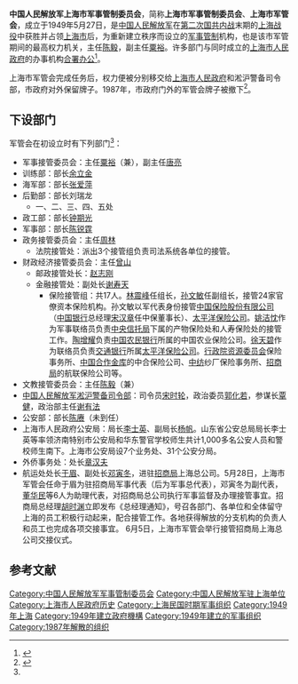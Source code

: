{{Infobox Military Unit
|unit_name = 中国人民解放军上海市军事管制委员会
|image = [[File:People's_Liberation_Army_Flag_of_the_People's_Republic_of_China.svg|120px]]
|caption = [[中国人民解放军军旗|中国人民解放军军旗]]
|dates = 1949年至1950年代（名义上延续至1987年）
|country = {{PRC}}
|command_structure = [[中央军委|中央军委]]
|branch = 
|type = 军事管制委员会
|role =
|allegiance = {{CPC}}
|size =
|commander1_label = 主任
|commander1 = [[陈毅|陈毅]] <small>[[中华人民共和国元帅|元帅]]</small>（首任）
|garrison = [[上海市|上海市]][[黄浦区|黄浦区]][[中山东一路|中山东一路]]12号（挂牌地址）
|commander2 = [[粟裕|粟裕]] <small>[[中国人民解放军大将|大将]]</small>
|commander2_label = 副主任
|nickname = 
|motto = 为人民服务
|colors = 
|march = 
|mascot =
|battles =
|notable_commanders =
|anniversaries =
}}

'''中国人民解放军上海市军事管制委员会'''，简称'''上海市军事管制委员会'''、'''上海市军管会'''，成立于1949年5月27日，是[[中国人民解放军|中国人民解放军]]在[[第二次国共内战|第二次国共内战]]末期的[[上海战役|上海战役]]中获胜并占领[[上海市|上海市]]后，为重新建立秩序而设立的[[军事管制|军事管制]]机构，也是该市军管期间的最高权力机关，主任[[陈毅|陈毅]]，副主任[[粟裕|粟裕]]。许多部门与同时成立的[[上海市人民政府|上海市人民政府]]的办事机构[[合署办公|合署办公]]<ref>{{Cite web |url=http://www.shtong.gov.cn/Newsite/node2/node2247/node4566/index.html |title=《上海通志·第六卷 政府（下）》 |accessdate=2016-04-20 |archive-date=2016-04-15 |archive-url=https://web.archive.org/web/20160415184026/http://www.shtong.gov.cn/Newsite/node2/node2247/node4566/index.html |dead-url=no }}</ref>。

上海市军管会完成任务后，权力便被分别移交给[[上海市人民政府|上海市人民政府]]和淞沪警备司令部，市政府对外保留牌子。1987年，市政府门外的军管会牌子被撤下<ref name="jsz">{{Cite web |url=http://www.shtong.gov.cn/Newsite/node2/node2245/node75342/node75347/node75421/node75429/userobject1ai92094.html |title=《上海军事志》 |accessdate=2018-09-17 |archive-date=2017-01-19 |archive-url=https://web.archive.org/web/20170119052714/http://www.shtong.gov.cn/Newsite/node2/node2245/node75342/node75347/node75421/node75429/userobject1ai92094.html |dead-url=no }}</ref>。

== 下设部门 ==
军管会在初设立时有下列部门<ref name="jsz" />：

* 军事接管委员会：主任[[粟裕|粟裕]]（兼），副主任[[唐亮|唐亮]]
* 训练部：部长[[余立金|余立金]]
* 海军部：部长[[张爱萍|张爱萍]]
* 后勤部：部长刘瑞龙
** 一、二、三、四、五处
* 政工部：部长[[钟期光|钟期光]]
* 军事部：部长[[陈锐霆|陈锐霆]]
* 政务接管委员会：主任[[周林|周林]]
** 法院接管处：派出3个接管组负责司法系统各单位的接管。
* 财政经济接管委员会：主任[[曾山|曾山]]
** 邮政接管处长：[[赵志刚_(1908年)|赵志刚]]
** 金融接管处：副处长[[谢寿天|谢寿天]]
***保险接管组：共17人。[[林震峰|林震峰]]任组长，[[孙文敏|孙文敏]]任副组长，接管24家官僚资本保险机构。孙文敏以军代表身份接管[[中国保险股份有限公司|中国保险股份有限公司]]（[[中国银行|中国银行]]总经理[[宋汉章|宋汉章]]任中保董事长）、[[太平洋保险公司|太平洋保险公司]]。[[姚洁忱|姚洁忱]]作为军事联络员负责[[中央信托局|中央信托局]]下属的产物保险处和人寿保险处的接管工作。[[陶增耀|陶增耀]]负责[[中国农民银行|中国农民银行]]所属的中国农业保险公司。[[徐天碧|徐天碧]]作为联络员负责[[交通银行|交通银行]]所属[[太平洋保险公司|太平洋保险公司]]。[[行政院資源委員會|行政院资源委员会]]保险事务所、[[中国合作金库|中国合作金库]]的中合保险公司、[[中纺|中纺]]纱厂保险事务所、[[招商局|招商局]]的航联保险公司等。
* 文教接管委员会：主任[[陈毅|陈毅]]（兼）
* [[中国人民解放军淞沪警备司令部|中国人民解放军淞沪警备司令部]]：司令员[[宋时轮|宋时轮]]，政治委员[[郭化若|郭化若]]，参谋长[[覃健|覃健]]，政治部主任[[谢有法|谢有法]]
* 公安部：部长[[陈赓|陈赓]]（未到任）
*上海市人民政府公安局：局长[[李士英|李士英]]、副局长[[杨帆|杨帆]]。山东省公安总局局长李士英等率领济南特别市公安局和华东警官学校师生共计1,000多名公安人员和警校师生南下。上海市公安局设7个业务处、31个公安分局。
* 外侨事务处：处长[[章汉夫|章汉夫]]
* 航运处处长[[于眉|于眉]]、副处长[[邓寅冬|邓寅冬]]，进驻[[招商局|招商局]]上海总公司。5月28日，上海市军管会任命于眉为驻招商局军事代表（后为军事总代表），邓寅冬为副代表，[[董华民|董华民]]等6人为助理代表，对招商局总公司执行军事监督及办理接管事宜。招商局总经理[[胡时渊|胡时渊]]立即发布《总经理通知》，号召各部门、各单位和全体留守上海的员工积极行动起来，配合接管工作。各地获得解放的分支机构的负责人和员工也完成各项交接事宜。 6月5日，上海市军管会举行接管招商局上海总公司交接仪式。

== 参考文献 ==
{{reflist}}

{{s-start}}
{{s-before|{{Flagicon|ROC}} [[中华民国上海市政府|上海市政府]]}}
{{s-title|{{Flagicon|PRC}} [[上海市|上海市]][[上海市政府|最高行政机关]]<br />和[[上海市人民政府|上海市人民政府]]同时存在<br />（[[1955年|1955年]]后为对外挂出的[[一个机构，两块牌子|牌子]]）|1949年5月28日－1987年}}
{{s-after|{{Flagicon|PRC}} [[上海市人民政府|上海市人民政府]]}}
{{s-end}}

[[Category:中国人民解放军军事管制委员会|Category:中国人民解放军军事管制委员会]]
[[Category:中国人民解放军驻上海单位|Category:中国人民解放军驻上海单位]]
[[Category:上海市人民政府历史|Category:上海市人民政府历史]]
[[Category:上海民国时期军事组织|Category:上海民国时期军事组织]]
[[Category:1949年上海|Category:1949年上海]]
[[Category:1949年建立政府機構|Category:1949年建立政府機構]]
[[Category:1949年建立的军事组织|Category:1949年建立的军事组织]]
[[Category:1987年解散的组织|Category:1987年解散的组织]]